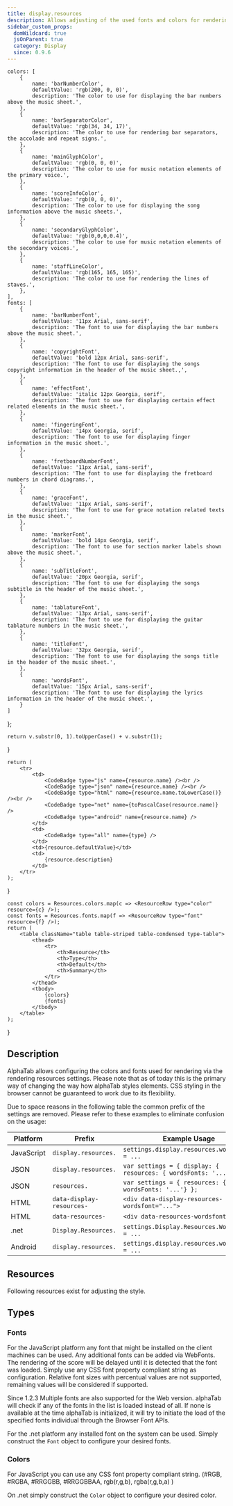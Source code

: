 ```yaml
---
title: display.resources
description: Allows adjusting of the used fonts and colors for rendering.
sidebar_custom_props:
  domWildcard: true
  jsOnParent: true
  category: Display
  since: 0.9.6
---
```


<SinceBadge since="0.9.6" />


	colors: [
		{
			name: 'barNumberColor',
			defaultValue: 'rgb(200, 0, 0)',
			description: 'The color to use for displaying the bar numbers above the music sheet.',
		},
		{
			name: 'barSeparatorColor',
			defaultValue: 'rgb(34, 34, 17)',
			description: 'The color to use for rendering bar separators, the accolade and repeat signs.',
		},
		{
			name: 'mainGlyphColor',
			defaultValue: 'rgb(0, 0, 0)',
			description: 'The color to use for music notation elements of the primary voice.',
		},
		{
			name: 'scoreInfoColor',
			defaultValue: 'rgb(0, 0, 0)',
			description: 'The color to use for displaying the song information above the music sheets.',
		},
		{
			name: 'secondaryGlyphColor',
			defaultValue: 'rgb(0,0,0,0.4)',
			description: 'The color to use for music notation elements of the secondary voices.',
		},
		{
			name: 'staffLineColor',
			defaultValue: 'rgb(165, 165, 165)',
			description: 'The color to use for rendering the lines of staves.',
		},
	],
	fonts: [
		{
			name: 'barNumberFont',
			defaultValue: '11px Arial, sans-serif',
			description: 'The font to use for displaying the bar numbers above the music sheet.',
		}, 
		{
			name: 'copyrightFont',
			defaultValue: 'bold 12px Arial, sans-serif',
			description: 'The font to use for displaying the songs copyright information in the header of the music sheet.,',
		},
		{
			name: 'effectFont',
			defaultValue: 'italic 12px Georgia, serif',
			description: 'The font to use for displaying certain effect related elements in the music sheet.',
		},
		{
			name: 'fingeringFont',
			defaultValue: '14px Georgia, serif',
			description: 'The font to use for displaying finger information in the music sheet.',
		},
		{
			name: 'fretboardNumberFont',
			defaultValue: '11px Arial, sans-serif',
			description: 'The font to use for displaying the fretboard numbers in chord diagrams.',
		},
		{
			name: 'graceFont',
			defaultValue: '11px Arial, sans-serif',
			description: 'The font to use for grace notation related texts in the music sheet.',
		},
		{
			name: 'markerFont',
			defaultValue: 'bold 14px Georgia, serif',
			description: 'The font to use for section marker labels shown above the music sheet.',
		},
		{
			name: 'subTitleFont',
			defaultValue: '20px Georgia, serif',
			description: 'The font to use for displaying the songs subtitle in the header of the music sheet.',
		},
		{
			name: 'tablatureFont',
			defaultValue: '13px Arial, sans-serif',
			description: 'The font to use for displaying the guitar tablature numbers in the music sheet.',
		},
		{
			name: 'titleFont',
			defaultValue: '32px Georgia, serif',
			description: 'The font to use for displaying the songs title in the header of the music sheet.',
		},
		{
			name: 'wordsFont',
			defaultValue: '15px Arial, sans-serif',
			description: 'The font to use for displaying the lyrics information in the header of the music sheet.',
		}
	]
};

    return v.substr(0, 1).toUpperCase() + v.substr(1);
}

    return (
        <tr>
            <td>
                <CodeBadge type="js" name={resource.name} /><br />
                <CodeBadge type="json" name={resource.name} /><br />
                <CodeBadge type="html" name={resource.name.toLowerCase()} /><br />
                <CodeBadge type="net" name={toPascalCase(resource.name)} />
                <CodeBadge type="android" name={resource.name} />
            </td>
            <td>
                <CodeBadge type="all" name={type} />
            </td>
            <td>{resource.defaultValue}</td>
            <td>
                {resource.description}
            </td>
        </tr>
    );
}

    const colors = Resources.colors.map(c => <ResourceRow type="color" resource={c} />);
    const fonts = Resources.fonts.map(f => <ResourceRow type="font" resource={f} />);
    return (
        <table className="table table-striped table-condensed type-table">
            <thead>
                <tr>
                    <th>Resource</th>
                    <th>Type</th>
                    <th>Default</th>
                    <th>Summary</th>
                </tr>
            </thead>    
            <tbody> 
                {colors}
                {fonts}
            </tbody>
        </table>
    );
}

## Description

AlphaTab allows configuring the colors and fonts used for rendering via the rendering resources settings. Please note that as of today
this is the primary way of changing the way how alphaTab styles elements. CSS styling in the browser cannot be guaranteed to work due to its flexibility. 


Due to space reasons in the following table the common prefix of the settings are removed. Please refer to these examples to eliminate confusion on the usage: 

| Platform   | Prefix                    | Example Usage                                                      |
|------------|---------------------------|--------------------------------------------------------------------|
| JavaScript | `display.resources.`      | `settings.display.resources.wordsFont = ...`                       |
| JSON       | `display.resources.`      | `var settings = { display: { resources: { wordsFonts: '...'} } };` |
| JSON       | `resources.`              | `var settings = { resources: { wordsFonts: '...'} };`              |
| HTML       | `data-display-resources-` | `<div data-display-resources-wordsfont="...">`                     |
| HTML       | `data-resources-`         | `<div data-resources-wordsfont="...">`                             |
| .net       | `Display.Resources.`      | `settings.Display.Resources.WordsFonts = ...`                      |
| Android    | `display.resources.`      | `settings.display.resources.wordsFonts = ...`                      |


## Resources
Following resources exist for adjusting the style. 

<ResourceTable />

## Types

### Fonts

For the JavaScript platform any font that might be installed on the client machines can be used. 
Any additional fonts can be added via WebFonts. The rendering of the score will be delayed until it is detected that the font was loaded. 
Simply use any CSS font property compliant string as configuration. Relative font sizes with percentual values are not supported, remaining values will be considered if supported.

<span class="badge badge--info badge--header">Since 1.2.3</span> Multiple fonts are also supported for the Web version. alphaTab will check if any of the fonts in the list is loaded instead of all. If none is available at the time alphaTab is initialized, it will try to initiate the load of the specified fonts individual through the Browser Font APIs.

For the .net platform any installed font on the system can be used. Simply construct the `Font` object to configure your desired fonts. 

### Colors

For JavaScript you can use any CSS font property compliant string. (#RGB, #RGBA, #RRGGBB, #RRGGBBAA, rgb(r,g,b), rgba(r,g,b,a) )

On .net simply construct the `Color` object to configure your desired color. 